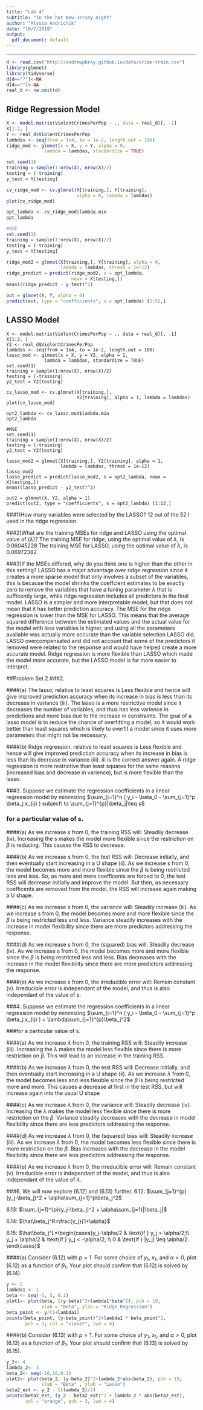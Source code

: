 ```yaml
---
title: "Lab 4"
subtitle: "In the hot New Jersey night"
author: "Alyssa Andrichik"
date: "10/7/2019"
output: 
  pdf_document: default
---
```


* * *
```r
d <- read.csv("http://andrewpbray.github.io/data/crime-train.csv")
library(glmnet)
library(tidyverse)
d[d=="?"]<-NA
d[d==""]<-NA
real_d <- na.omit(d)
```

## Ridge Regression Model
```r
X <- model.matrix(ViolentCrimesPerPop ~ ., data = real_d)[, -1]
X[1:2, ]
Y <- real_d$ViolentCrimesPerPop
lambdas <- seq(from = 1e4, to = 1e-2, length.out = 100)
ridge_mod <- glmnet(x = X, y = Y, alpha = 0, 
              lambda = lambdas, standardize = TRUE)

set.seed(1)
training = sample(1:nrow(X), nrow(X)/2)
testing = (-training)
y_test = Y[testing]

cv_ridge_mod <- cv.glmnet(X[training,], Y[training], 
                          alpha = 0, lambda = lambdas)
plot(cv_ridge_mod)

opt_lambda <- cv_ridge_mod$lambda.min
opt_lambda

#MSE
set.seed(1)
training = sample(1:nrow(X), nrow(X)/2)
testing = (-training)
y_test = Y[testing]

ridge_mod2 = glmnet(X[training,], Y[training], alpha = 0, 
                    lambda = lambdas, thresh = 1e-12)
ridge_predict = predict(ridge_mod2, s = opt_lambda, 
                        newx = X[testing,])
mean((ridge_predict - y_test)^2)

out = glmnet(X, Y, alpha = 0)
predict(out, type = "coefficients", s = opt_lambda) [1:52,]
```

## LASSO Model
```rmodel_matrix
X <- model.matrix(ViolentCrimesPerPop ~ ., data = real_d)[, -1]
X[1:2, ]
Y2 <- real_d$ViolentCrimesPerPop
lambdas <- seq(from = 1e4, to = 1e-2, length.out = 100)
lasso_mod <- glmnet(x = X, y = Y2, alpha = 1, 
              lambda = lambdas, standardize = TRUE)
set.seed(1)
training = sample(1:nrow(X), nrow(X)/2)
testing = (-training)
y2_test = Y2[testing]

cv_lasso_mod <- cv.glmnet(X[training,], 
                          Y2[training], alpha = 1, lambda = lambdas)
plot(cv_lasso_mod)

opt2_lambda <- cv_lasso_mod$lambda.min
opt2_lambda

#MSE
set.seed(1)
training = sample(1:nrow(X), nrow(X)/2)
testing = (-training)
y2_test = Y2[testing]

lasso_mod2 = glmnet(X[training,], Y2[training], alpha = 1, 
                    lambda = lambdas, thresh = 1e-12)
lasso_mod2
lasso_predict = predict(lasso_mod2, s = opt2_lambda, newx = X[testing,])
mean((lasso_predict - y2_test)^2)

out2 = glmnet(X, Y2, alpha = 1)
predict(out2, type = "coefficients", s = opt2_lambda) [1:12,]
```

###1)How many variables were selected by the LASSO?
12 out of the 52 I used in the ridge regression.

###2)What are the training MSEs for ridge and LASSO using the optimal value of ($\lambda$)?
The training MSE for ridge, using the optimal value of $\lambda$, is 0.06045228
The training MSE for LASSO, using the optimal value of $\lambda$, is 0.06972382

###3)If the MSEs differed, why do you think one is higher than the other in this setting?
LASSO has a major advantage over ridge regression since it creates a more sparse model that only involves a subset of the variables, this is because the model shrinks the coeffcient estimates to be exactly zero to remove the variables that have a tuning parameter $\lambda$ that is sufficently large, while ridge regression includes all predictors in the final model. LASSO is a simpler and more interpretable model, but that does not mean that it has better prediction accuracy. The MSE for the ridge regression is lower than the MSE for LASSO. This means that the average squared difference between the estimated values and the actual value for the model with less variables is higher, and using all the parameters available was actually more accurate than the variable selection LASSO did. LASSO overcompensated and did not account that some of the predictors it removed were related to the response and would have helped create a more accurate model. Ridge regression is more flexible than LASSO which made the model more accurate, but the LASSO model is far more easier to interpret.

##Problem Set 2
###2.

####(a) The lasso, relative to least squares is
Less flexible and hence will give improved prediction accuracy when its increase in bias is less than its decrease in variance (iii). 
The lasso is a more restrictive model since it decreases the number of variables, and thus has less varience in predictions and more bias due to the increase in constraints. The goal of a lasso model is to reduce the chance of overfitting a model, so it would work better than least squares which is likely to overfit a model since it uses more parameters that might not be necessary.

####(b) Ridge regression, relative to least squares is
Less flexible and hence will give improved prediction accuracy when its increase in bias is less than its decrease in variance (iii). 
iii is the correct answer again. A ridge regression is more restrictive than least squares for the same reasons (increased bias and decrease in varience), but is more flexible than the lasso.

###3. Suppose we estimate the regression coefficients in a linear regression model by minimizing
$\sum_{i=1}^n ( y_i - \beta_0 - \sum_{j=1}^p \beta_j x_{ij} ) subject\ to \sum_{j=1}^{p}|\beta_j|\leq s$

### for a particular value of s.

####(a) As we increase s from 0, the training RSS will:
Steadily decrease (iv).
Increasing the s makes the model more flexible since the restriction on $\beta$ is reducing. This causes the RSS to decrease.

####(b) As we increase s from 0, the test RSS will:
Decrease initially, and then eventually start increasing in a U shape (ii).
As we increase s from 0, the model becomes more and more flexible since the $\beta$ is being restricted less and less. So, as more and more coefficents are forced to 0, the test RSS will decrease initially and improve the model. But then, as necessary coefficents are removed from the model, the RSS will increase again making a U shape.

####(c) As we increase s from 0, the variance will:
Steadily increase (iii).
As we increase s from 0, the model becomes more and more flexible since the $\beta$ is being restricted less and less. Variance steadily increases with the increase in model flexibility since there are more predictors addressing the response.

####(d) As we increase s from 0, the (squared) bias will:
Steadily decrease (iv).
As we increase s from 0, the model becomes more and more flexible since the $\beta$ is being restricted less and less. Bias decreases with the increase in the model flexibility since there are more predictors addressing the response.

####(e) As we increase s from 0, the irreducible error will:
Remain constant (v).
Irreducible error is independant of the model, and thus is also independant of the value of s.

###4. Suppose we estimate the regression coefficients in a linear regression model by minimizing
$\sum_{i=1}^n ( y_i - \beta_0 - \sum_{j=1}^p \beta_j x_{ij} ) + \lambda\sum_{j=1}^{p}\beta_j^2$

###for a particular value of s.

####(a) As we increase $\lambda$ from 0, the training RSS will:
Steadily increase (iii).
Increasing the $\lambda$ makes the model less flexible since there is more restriction on $\beta$. This will lead to an increase in the training RSS.

####(b) As we increase $\lambda$ from 0, the test RSS will:
Decrease initially, and then eventually start increasing in a U shape (ii).
As we increase $\lambda$ from 0, the model becomes less and less flexible since the $\beta$ is being restricted more and more. This causes a decrease at first in the test RSS, but will increase again into the usual U shape

####(c) As we increase $\lambda$ from 0, the variance will:
Steadily decrease (iv).
Increasing the $\lambda$ makes the model less flexible since there is more restriction on the $\beta$. Variance steadily decreases with the decrease in model flexibility since there are less predictors addressing the response.

####(d) As we increase $\lambda$ from 0, the (squared) bias will:
Steadily increase (iii).
As we increase $\lambda$ from 0, the model becomes less flexible since there is more restriction on the $\beta$. Bias increases with the decrease in the model flexibility since there are less predictors addressing the response.

####(e) As we increase $\lambda$ from 0, the irreducible error will:
Remain constant (v).
Irreducible error is independant of the model, and thus is also independant of the value of $\lambda$.

###6. We will now explore (6.12) and (6.13) further.
6.12: $\sum_{j=1}^{p}(y_j-\beta_j)^2 + \alpha\sum_{j=1}^p\beta_j^2$

6.13: $\sum_{j=1}^{p}(y_j-\beta_j)^2 + \alpha\sum_{j=1}|\beta_j|$

6.14: $\hat\beta_j^R=\frac{y_j}{1+\alpha}$

6.15: $\hat\beta_j^L=\begin{cases}y_j-\alpha/2 & \text{if } y_j > \alpha/2;\\ y_j + \alpha/2 & \text{if } y_j < -\alpha/2; \\ 0 & \text{if } |y_j| \leq \alpha/2. \end{cases}$

####(a) Consider (6.12) with $p = 1$. For some choice of $y_1$, $x_1$, and $\alpha > 0$, plot (6.12) as a function of $\beta_1$. Your plot should confirm that (6.12) is solved by (6.14).
```r
y <- 2
lambda1 <- 1
beta <- seq(-5, 5, 0.1)
plot1<- plot(beta, ((y-beta)^2+lambda1*beta^2), pch = 19, 
             xlab = "Beta", ylab = "Ridge Regression")
beta_point <- y/(1+lambda1)
points(beta_point, (y-beta_point)^2+lambda1 * beta_point^2, 
       pch = 3, col = "violet", lwd = 4)
```

####(b) Consider (6.13) with $p = 1$. For some choice of $y_1$, $x_1$, and $\alpha > 0$, plot (6.13) as a function of $\beta_1$. Your plot should confirm that (6.13) is solved by (6.15).
```r
y_2<- 4
lambda_2<- 3
beta_2<- seq(-10,10,0.1)
plot2<- plot(beta_2, (y-beta_2)^2+lambda_2*abs(beta_2), pch = 19, 
             xlab = "Beta" , ylab = "Lasso")
beta2_est <- y_2 - ((lambda_2)/2)
points(beta2_est, (y_2 - beta2_est)^2 + lambda_2 * abs(beta2_est), 
       col = "orange", pch = 3, lwd = 4)
```